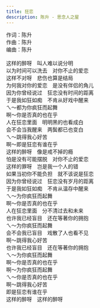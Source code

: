 ```yaml
---
title: 狂恋
description: 陈升 - 思念人之屋
---
```


作词：陈升<br />作曲：陈升<br />编曲：陈升<br /><br />这样的醉呀　叫人难以说分明<br />以为时间可以洗去　对你不止的爱恋<br />这样不对呀　悲伤也算是结局<br />为何我对你的爱恋　是没有伴侣的角儿<br />因为你曾经说过　狂恋没有时间的距离<br />于是我如狂如痴　不肯从好戏中醒来<br />ㄟ～都为你疯狂而起舞<br />啊～你是否真的也在乎<br />人在狂恋里面　明明黑的也看成白<br />会不会当我醒来　两鬓都已也变白<br />ㄟ～跳得我心好苦<br />啊～即是狂恋有谁在乎<br />这样的醉呀　像是戒不掉的瘾<br />怕是没有可能摆脱　对你不止的爱恋<br />这样的罪呀　岂是我一个人的错<br />如果当初你不能负担　就不该说是狂恋<br />因为你曾经说过　狂恋没有岁月的距离<br />于是我如狂如痴　不肯从温存中醒来<br />ㄟ～为你疯狂而起舞<br />啊～你是否真的也在乎<br />人在狂恋里面　分不清过去和未来<br />也许我已经盲目　还在等著你的拥抱<br />ㄟ～为你疯狂而起舞<br />会不会我已盲目　戏散了人也看不见<br />啊～跳得我心好苦<br />也许我已经盲目　还在等著你的拥抱<br />ㄟ～为你疯狂而起舞<br />啊～你是否真的也在乎<br />啊～为你疯狂而起舞<br />ㄟ～你是否真的也在乎<br />啊～跳得我心好苦<br />即是狂恋有谁在乎<br />这样的醉呀　这样的醉呀